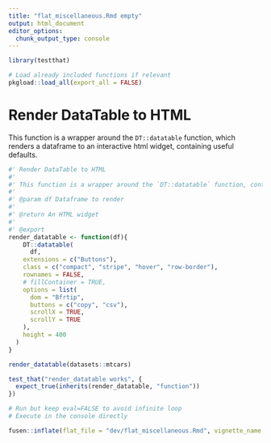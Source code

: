 ```yaml
---
title: "flat_miscellaneous.Rmd empty"
output: html_document
editor_options: 
  chunk_output_type: console
---
```


```r
library(testthat)
```

```r
# Load already included functions if relevant
pkgload::load_all(export_all = FALSE)
```

# Render DataTable to HTML

This function is a wrapper around the `DT::datatable` function, which renders a dataframe to an interactive html widget, containing useful defaults.

    
```r
#' Render DataTable to HTML
#' 
#' This function is a wrapper around the `DT::datatable` function, containing useful defaults.
#' 
#' @param df Dataframe to render
#' 
#' @return An HTML widget
#' 
#' @export
render_datatable <- function(df){
    DT::datatable(
      df,
    extensions = c("Buttons"),
    class = c("compact", "stripe", "hover", "row-border"),
    rownames = FALSE,
    # fillContainer = TRUE,
    options = list(
      dom = "Bfrtip",
      buttons = c("copy", "csv"),
      scrollX = TRUE,
      scrollY = TRUE
    ),
    height = 400
  )
}
```
  
```r
render_datatable(datasets::mtcars)
```
  
```r
test_that("render_datatable works", {
  expect_true(inherits(render_datatable, "function")) 
})
```
  
```r
# Run but keep eval=FALSE to avoid infinite loop
# Execute in the console directly

fusen::inflate(flat_file = "dev/flat_miscellaneous.Rmd", vignette_name = "Miscellaneous Functions")
```
